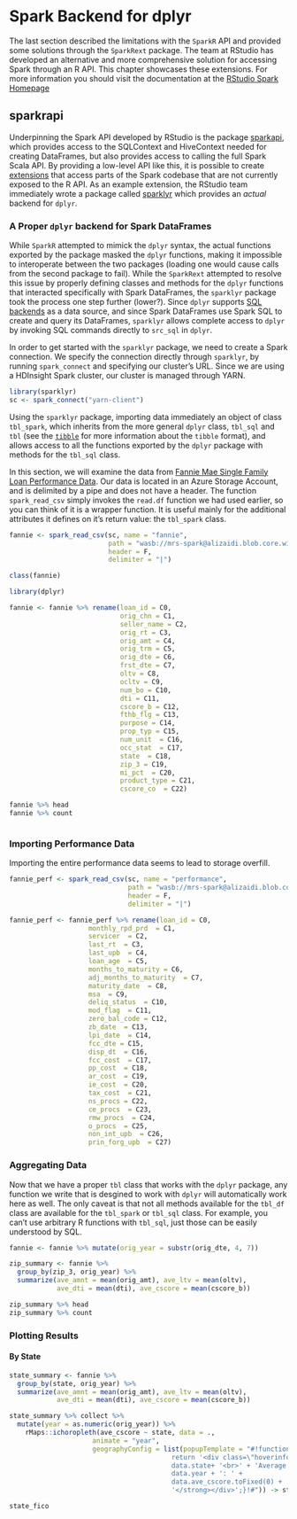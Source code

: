 # Spark Backend for dplyr

The last section described the limitations with the `SparkR` API and provided some solutions through the `SparkRext` package. The team at RStudio has developed an alternative and more comprehensive solution for accessing Spark through an R API. This chapter showcases these extensions. For more information you should visit the documentation at the [RStudio Spark Homepage](http://spark.rstudio.com/)

## sparkrapi

Underpinning the Spark API developed by RStudio is the package [sparkapi](github.com/rstudio/sparkapi), which provides access to the SQLContext and HiveContext needed for creating DataFrames, but also provides access to calling the full Spark Scala API. By providing a low-level API like this, it is possible to create [extensions](http://spark.rstudio.com/extensions.html) that access parts of the Spark codebase that are not currently exposed to the R API. As an example extension, the RStudio team immediately wrote a package called [sparklyr](github.com/rstudio/sparklyr) which provides an _actual_ backend for `dplyr`. 

### A Proper `dplyr` backend for Spark DataFrames

While `SparkR` attempted to mimick the `dplyr` syntax, the actual functions exported by the package masked the `dplyr` functions, making it impossible to interoperate between the two packages (loading one would cause calls from the second package to fail). While the `SparkRext` attempted to resolve this issue by properly defining classes and methods for the `dplyr` functions that interacted specifically with Spark DataFrames, the `sparklyr` package took the process one step further (lower?). Since `dplyr` supports [SQL backends](https://cran.r-project.org/web/packages/dplyr/vignettes/new-sql-backend.html) as a data source, and since Spark DataFrames use Spark SQL to create and query its DataFrames, `sparklyr` allows complete access to `dplyr` by invoking SQL commands directly to `src_sql` in `dplyr`. 

In order to get started with the `sparklyr` package, we need to create a Spark connection. We specify the connection directly through `sparklyr`, by running `spark_connect` and specifying our cluster's URL. Since we are using a HDInsight Spark cluster, our cluster is managed through YARN.

```r
library(sparklyr)
sc <- spark_connect("yarn-client")

```

Using the `sparklyr` package, importing data immediately an object of class `tbl_spark`, which inherits from the more general `dplyr` class, `tbl_sql` and `tbl` (see the [`tibble`](github.com/hadley/tibble) for more information about the `tibble` format), and allows access to all the functions exported by the `dplyr` package with methods for the `tbl_sql` class.

In this section, we will examine the data from [Fannie Mae Single Family Loan Performance Data](http://www.fanniemae.com/portal/funding-the-market/data/loan-performance-data.html). Our data is located in an Azure Storage Account, and is delimited by a pipe and does not have a header. The function `spark_read_csv` simply invokes the `read.df` function we had used earlier, so you can think of it is a wrapper function. It is useful mainly for the additional attributes it defines on it's return value: the `tbl_spark` class.

```r

fannie <- spark_read_csv(sc, name = "fannie", 
                         path = "wasb://mrs-spark@alizaidi.blob.core.windows.net/user/RevoShare/alizaidi/Acquisition/",
                         header = F,
                         delimiter = "|")

class(fannie)

library(dplyr)

fannie <- fannie %>% rename(loan_id = C0,
                            orig_chn = C1,
                            seller_name = C2,
                            orig_rt = C3,
                            orig_amt = C4,
                            orig_trm = C5,
                            orig_dte = C6,
                            frst_dte = C7,
                            oltv = C8,
                            ocltv = C9,
                            num_bo = C10,
                            dti = C11,
                            cscore_b = C12,
                            fthb_flg = C13,
                            purpose = C14,
                            prop_typ = C15,
                            num_unit  = C16,
                            occ_stat  = C17,
                            state  = C18,
                            zip_3 = C19,
                            mi_pct  = C20,
                            product_type = C21,
                            cscore_co  = C22)

fannie %>% head
fannie %>% count



```

### Importing Performance Data

Importing the entire performance data seems to lead to storage overfill.

```r

fannie_perf <- spark_read_csv(sc, name = "performance",
                              path = "wasb://mrs-spark@alizaidi.blob.core.windows.net/user/RevoShare/alizaidi/Performance/",
                              header = F,
                              delimiter = "|")

fannie_perf <- fannie_perf %>% rename(loan_id = C0,
                    monthly_rpd_prd  = C1,
                    servicer  = C2,
                    last_rt  = C3,
                    last_upb  = C4,
                    loan_age  = C5,
                    months_to_maturity = C6,
                    adj_months_to_maturity  = C7,
                    maturity_date  = C8,
                    msa  = C9,
                    deliq_status  = C10,
                    mod_flag  = C11,
                    zero_bal_code = C12,
                    zb_date  = C13,
                    lpi_date  = C14,
                    fcc_dte = C15,
                    disp_dt  = C16,
                    fcc_cost  = C17,
                    pp_cost  = C18,
                    ar_cost  = C19,
                    ie_cost  = C20,
                    tax_cost  = C21,
                    ns_procs = C22,
                    ce_procs  = C23,
                    rmw_procs  = C24,
                    o_procs  = C25,
                    non_int_upb  = C26,
                    prin_forg_upb  = C27)

```


### Aggregating Data


Now that we have a proper `tbl` class that works with the `dplyr` package, any function we write that is desgined to work with `dplyr` will automatically work here as well. The only caveat is that not all methods available for the `tbl_df` class are available for the `tbl_spark` or `tbl_sql` class. For example, you can't use arbitrary R functions with `tbl_sql`, just those can be easily understood by SQL.


```r

fannie <- fannie %>% mutate(orig_year = substr(orig_dte, 4, 7))

zip_summary <- fannie %>% 
  group_by(zip_3, orig_year) %>% 
  summarize(ave_amnt = mean(orig_amt), ave_ltv = mean(oltv), 
            ave_dti = mean(dti), ave_cscore = mean(cscore_b))

zip_summary %>% head
zip_summary %>% count
```

### Plotting Results 

#### By State

```r

state_summary <- fannie %>% 
  group_by(state, orig_year) %>% 
  summarize(ave_amnt = mean(orig_amt), ave_ltv = mean(oltv), 
            ave_dti = mean(dti), ave_cscore = mean(cscore_b))

state_summary %>% collect %>% 
  mutate(year = as.numeric(orig_year)) %>% 
    rMaps::ichoropleth(ave_cscore ~ state, data = ., 
                     animate = "year",
                     geographyConfig = list(popupTemplate = "#!function(geo, data) {
                                         return '<div class=\"hoverinfo\"><strong>'+
                                         data.state+ '<br>' + 'Average Credit Score for Loans Originated in '+
                                         data.year + ': ' +
                                         data.ave_cscore.toFixed(0) +
                                         '</strong></div>';}!#")) -> state_fico

state_fico

```

